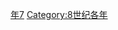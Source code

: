{{Catnav|頁面分類|历史|歷史時代|年|8世纪各年}}

{{catmore}}
{{Commons category|717}}

[[Category:710年代|年7]]
[[Category:8世纪各年|Category:8世纪各年]]